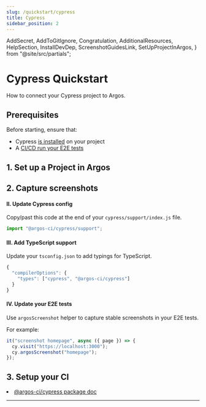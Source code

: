 ```yaml
---
slug: /quickstart/cypress
title: Cypress
sidebar_position: 2
---
```


  AddSecret,
  AddToGitIgnore,
  Congratulation,
  AdditionalResources,
  HelpSection,
  InstallDevDep,
  ScreenshotGuidesLink,
  SetUpProjectInArgos,
} from "@site/src/partials";

# Cypress Quickstart

How to connect your Cypress project to Argos.

## Prerequisites

Before starting, ensure that:

- Cypress [is installed](https://docs.cypress.io/guides/getting-started/installing-cypress) on your project
- A [CI/CD run your E2E tests](https://playwright.dev/docs/ci-intro#on-pushpull_request)

## 1. Set up a Project in Argos

<SetUpProjectInArgos />

## 2. Capture screenshots

<InstallDevDep dependency="@argos-ci/cli @argos-ci/cypress" />

#### II. Update Cypress config

Copy/past this code at the end of your `cypress/support/index.js` file.

```js cypress/support/index.js
import "@argos-ci/cypress/support";
```

#### III. Add TypeScript support

Update your `tsconfig.json` to add typings for TypeScript.

```js
{
  "compilerOptions": {
    "types": ["cypress", "@argos-ci/cypress"]
  }
}
```

#### IV. Update your E2E tests

Use <code>argosScreenshot</code> helper to capture stable screenshots in your E2E tests.

For example:

```js title="cypress/e2e/homepage.cy.js"
it("screenshot homepage", async ({ page }) => {
  cy.visit("https://localhost:3000");
  cy.argosScreenshot("homepage");
});
```

<ScreenshotGuidesLink />
<AddToGitIgnore path="/cypress/screenshots" />

## 3. Setup your CI

<AddSecret />

<Congratulation />

<AdditionalResources>
  <li>
    <a href="/cypress">@argos-ci/cypress package doc</a>
  </li>
</AdditionalResources>

---

<HelpSection />
